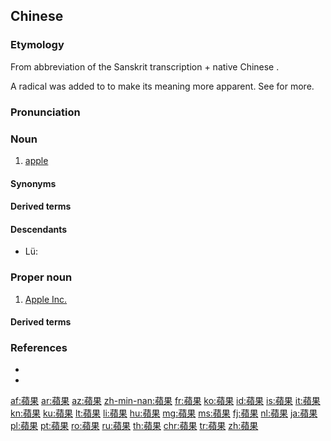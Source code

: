 {{also|苹果}}
==Chinese==
{{zh-forms|s=苹果|alt=蓬果-Min Nan:phōng-kó; phông-; pông-,頻果-nonstandard}}

===Etymology===
From abbreviation of the Sanskrit transcription {{zh-l|*頻婆}} + native Chinese {{zh-l|*果|fruit}}.

A {{zh-l|*艹|grass}} radical was added to {{zh-l|*頻}} to make its meaning more apparent. See {{zh-l|*頻婆}} for more.

===Pronunciation===
{{zh-pron
|m=píngguǒ
|c=ping4 gwo2
|g='pin2 guo3
|h=pfs=phìn-kó
|j=ping1 gue2
|mn=km,xm,zz:phêng-kó/qz:phêng-kó͘/xm:phiâng-kó/qz:phiâng-kó͘/kh,tc,mg:phōng-kó/lk,tn,yl:phông-kó/twd:pêng-kó/twd:pîn-kó/twd:pông-kó
|mn-t=ping5 guê2/ping5 guên2
|x=bin2 go3
|cat=n,pn
}}

===Noun===
{{zh-noun}}

# [[apple]] {{gloss|fruit}} {{zh-mw|個}}

====Synonyms====
{{zh-dial}}

====Derived terms====
{{zh-der|蘋果酒|蘋果卷|蘋果派|蘋果樹|蘋果綠|蘋果臉|蘋果酸|蘋果光|蘋果檨}}

====Descendants====
* Lü: {{l|khb|ᦘᦲᧃᧉᦷᦅ}}

===Proper noun===
{{zh-proper noun}}

# [[Apple|Apple Inc.]]

====Derived terms====
{{zh-der|蘋果手機|果粉}}

===References===
* {{thcwd|13055}}
* {{thcwda|340}}

[[af:蘋果]]
[[ar:蘋果]]
[[az:蘋果]]
[[zh-min-nan:蘋果]]
[[fr:蘋果]]
[[ko:蘋果]]
[[id:蘋果]]
[[is:蘋果]]
[[it:蘋果]]
[[kn:蘋果]]
[[ku:蘋果]]
[[lt:蘋果]]
[[li:蘋果]]
[[hu:蘋果]]
[[mg:蘋果]]
[[ms:蘋果]]
[[fj:蘋果]]
[[nl:蘋果]]
[[ja:蘋果]]
[[pl:蘋果]]
[[pt:蘋果]]
[[ro:蘋果]]
[[ru:蘋果]]
[[th:蘋果]]
[[chr:蘋果]]
[[tr:蘋果]]
[[zh:蘋果]]